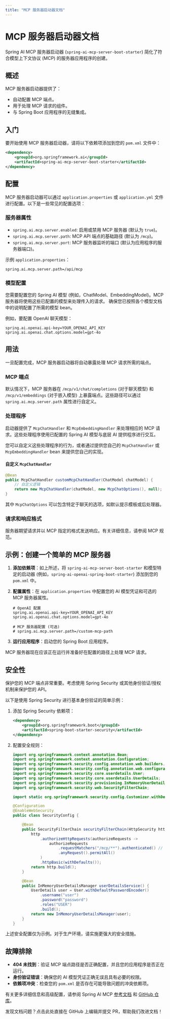 ```yaml
---
title: "MCP 服务器启动器文档"
---
```


# MCP 服务器启动器文档

Spring AI MCP 服务器启动器 (`spring-ai-mcp-server-boot-starter`) 简化了符合模型上下文协议 (MCP) 的服务器应用程序的创建。

## 概述

MCP 服务器启动器提供了：

-   自动配置 MCP 端点。
-   用于处理 MCP 请求的组件。
-   与 Spring Boot 应用程序的无缝集成。

## 入门

要开始使用 MCP 服务器启动器，请将以下依赖项添加到您的 `pom.xml` 文件中：

```xml
<dependency>
    <groupId>org.springframework.ai</groupId>
    <artifactId>spring-ai-mcp-server-boot-starter</artifactId>
</dependency>
```

## 配置

MCP 服务器启动器可以通过 `application.properties` 或 `application.yml` 文件进行配置。以下是一些常见的配置选项：

### 服务器属性

-   `spring.ai.mcp.server.enabled`: 启用或禁用 MCP 服务器 (默认为 `true`)。
-   `spring.ai.mcp.server.path`: MCP API 端点的基础路径 (默认为 `/mcp`)。
-   `spring.ai.mcp.server.port`: MCP 服务器监听的端口 (默认为应用程序的服务器端口)。

示例 `application.properties`：

```properties
spring.ai.mcp.server.path=/api/mcp
```

### 模型配置

您需要配置您的 Spring AI 模型 (例如，ChatModel、EmbeddingModel)。MCP 服务器将使用这些已配置的模型来处理传入的请求。
确保您已按照各个模型文档中的说明配置了所需的模型 bean。

例如，要配置 OpenAI 聊天模型：

```properties
spring.ai.openai.api-key=YOUR_OPENAI_API_KEY
spring.ai.openai.chat.options.model=gpt-4o
```

## 用法

一旦配置完成，MCP 服务器启动器将自动暴露处理 MCP 请求所需的端点。

### MCP 端点

默认情况下，MCP 服务器在 `/mcp/v1/chat/completions` (对于聊天模型) 和 `/mcp/v1/embeddings` (对于嵌入模型) 上暴露端点。这些路径可以通过 `spring.ai.mcp.server.path` 属性进行自定义。

### 处理程序

启动器提供了 `McpChatHandler` 和 `McpEmbeddingHandler` 来处理相应的 MCP 请求。这些处理程序使用已配置的 Spring AI 模型与底层 AI 提供程序进行交互。

您可以自定义这些处理程序的行为，或者通过提供您自己的 `McpChatHandler` 或 `McpEmbeddingHandler` bean 来提供您自己的实现。

#### 自定义 `McpChatHandler`

```java
@Bean
public McpChatHandler customMcpChatHandler(ChatModel chatModel) {
    // 自定义逻辑
    return new McpChatHandler(chatModel, new McpChatOptions(), null);
}
```

其中 `McpChatOptions` 可以包含特定于聊天的选项，如默认提示模板或后处理器。

### 请求和响应格式

服务器期望请求并以 MCP 指定的格式发送响应。有关详细信息，请参阅 MCP 规范。

## 示例：创建一个简单的 MCP 服务器

1.  **添加依赖项**：如上所述，将 `spring-ai-mcp-server-boot-starter` 和模型特定的启动器 (例如，`spring-ai-openai-spring-boot-starter`) 添加到您的 `pom.xml` 中。

2.  **配置属性**：在 `application.properties` 中配置您的 AI 模型凭证和可选的 MCP 服务器属性。

    ```properties
    # OpenAI 配置
    spring.ai.openai.api-key=YOUR_OPENAI_API_KEY
    spring.ai.openai.chat.options.model=gpt-4o

    # MCP 服务器配置 (可选)
    # spring.ai.mcp.server.path=/custom-mcp-path
    ```

3.  **运行应用程序**：启动您的 Spring Boot 应用程序。

MCP 服务器现在应该正在运行并准备好在配置的路径上处理 MCP 请求。

## 安全性

保护您的 MCP 端点非常重要。考虑使用 Spring Security 或其他身份验证/授权机制来保护您的 API。

以下是使用 Spring Security 进行基本身份验证的简单示例：

1.  添加 Spring Security 依赖项：

    ```xml
    <dependency>
        <groupId>org.springframework.boot</groupId>
        <artifactId>spring-boot-starter-security</artifactId>
    </dependency>
    ```

2.  配置安全规则：

    ```java
    import org.springframework.context.annotation.Bean;
    import org.springframework.context.annotation.Configuration;
    import org.springframework.security.config.annotation.web.builders.HttpSecurity;
    import org.springframework.security.config.annotation.web.configuration.EnableWebSecurity;
    import org.springframework.security.core.userdetails.User;
    import org.springframework.security.core.userdetails.UserDetails;
    import org.springframework.security.provisioning.InMemoryUserDetailsManager;
    import org.springframework.security.web.SecurityFilterChain;

    import static org.springframework.security.config.Customizer.withDefaults;

    @Configuration
    @EnableWebSecurity
    public class SecurityConfig {

        @Bean
        public SecurityFilterChain securityFilterChain(HttpSecurity http) throws Exception {
            http
                .authorizeHttpRequests(authorizeRequests ->
                    authorizeRequests
                        .requestMatchers("/mcp/**").authenticated() // 保护 MCP 端点
                        .anyRequest().permitAll()
                )
                .httpBasic(withDefaults());
            return http.build();
        }

        @Bean
        public InMemoryUserDetailsManager userDetailsService() {
            UserDetails user = User.withDefaultPasswordEncoder()
                .username("user")
                .password("password")
                .roles("USER")
                .build();
            return new InMemoryUserDetailsManager(user);
        }
    }
    ```

<Warning>
上述安全配置仅为示例。对于生产环境，请实施更强大的安全措施。
</Warning>

## 故障排除

-   **404 未找到**：验证 MCP 端点路径是否正确配置，并且您的应用程序是否正在运行。
-   **身份验证错误**：确保您的 AI 模型凭证正确无误且具有必要的权限。
-   **依赖项冲突**：检查您的 `pom.xml` 是否存在可能导致问题的冲突依赖项。

有关更多详细信息和高级配置，请参阅 Spring AI MCP [参考文档](https://docs.spring.io/spring-ai/reference/api/mcp.html) 和 [GitHub 仓库](https://github.com/spring-projects/spring-ai/tree/main/spring-ai-spring-boot-starters/spring-ai-mcp-server-spring-boot-starter)。 

<Card title="文档有误？请协助编辑" icon="pencil" href="https://github.com/javaai-pig4cloud-com/javaai-docs/edit/main/spring-ai/api/mcp/mcp-server-boot-starter-docs.mdx">
  发现文档问题？点击此处直接在 GitHub 上编辑并提交 PR，帮助我们改进文档！
</Card>
